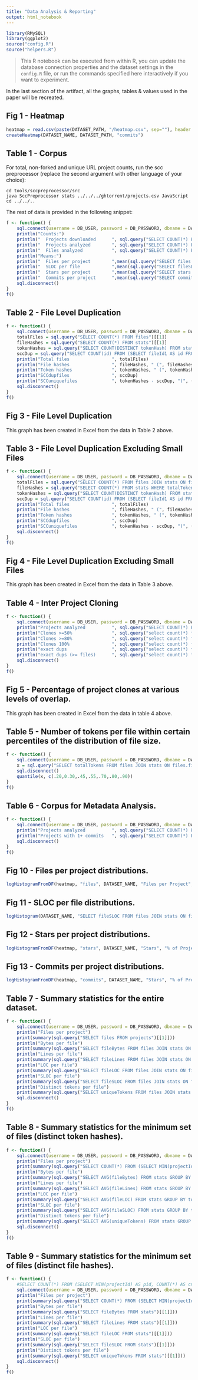 ```yaml
---
title: "Data Analysis & Reporting"
output: html_notebook
---
```


```r
library(RMySQL)
library(ggplot2)
source("config.R")
source("helpers.R")
```

> This R notebook can be executed from within R, you can update the database connection properties and the dataset settings in the `config.R` file, or run the commands specified here interactively if you want to experiment.

In the last section of the artifact, all the graphs, tables & values used in the paper will be recreated. 

## Fig 1 - Heatmap

```r
heatmap = read.csv(paste(DATASET_PATH, "/heatmap.csv", sep=""), header = F, col.names = c("pid", "stars", "commits", "files", "originalFiles","containsClones"))
createHeatmap(DATASET_NAME, DATASET_PATH, "commits")
```

## Table 1 - Corpus

For total, non-forked and unique URL project counts, run the scc preprocessor (replace the second argument with other language of your choice):

    cd tools/sccpreprocessor/src
    java SccPreprocessor stats ../../../ghtorrent/projects.csv JavaScript
    cd ../../..

The rest of data is provided in the following snippet:

```r
f <- function() {
    sql.connect(username = DB_USER, password = DB_PASSWORD, dbname = DATASET_NAME, host = DB_HOST)
    println("Counts:")
    println("  Projects downloaded      ", sql.query("SELECT COUNT(*) FROM projects"))
    println("  Projects analyzed        ", sql.query("SELECT COUNT(*) FROM projects WHERE files > 0"))
    println("  Files analyzed           ", sql.query("SELECT COUNT(*) FROM files"))
    println("Means:")
    println("  Files per project        ",mean(sql.query("SELECT files FROM projects")[[1]]))
    println("  SLOC per file            ",mean(sql.query("SELECT fileSLOC FROM files JOIN stats ON files.fileHash = stats.fileHash")[[1]]))
    println("  Stars per project        ",mean(sql.query("SELECT stars FROM projects")[[1]]))
    println("  Commits per project      ",mean(sql.query("SELECT commits FROM projects")[[1]]))
    sql.disconnect()
}
f()
```

## Table 2 - File Level Duplication

```r
f <- function() {
    sql.connect(username = DB_USER, password = DB_PASSWORD, dbname = DATASET_NAME, host = DB_HOST)
    totalFiles = sql.query("SELECT COUNT(*) FROM files")[[1]]
    fileHashes = sql.query("SELECT COUNT(*) FROM stats")[[1]]
    tokenHashes = sql.query("SELECT COUNT(DISTINCT tokenHash) FROM stats")[[1]]
    sccDup = sql.query("SELECT COUNT(id) FROM (SELECT fileId1 AS id FROM CCPairs UNION SELECT fileId2 AS id FROM CCPairs) AS x")[[1]]
    println("Total files                ", totalFiles)
    println("File hashes                ", fileHashes, " (", fileHashes/totalFiles, "%)")
    println("Token hashes               ", tokenHashes, " (", tokenHashes/totalFiles, "%)")
    println("SCCdupfiles                ", sccDup)
    println("SCCuniquefiles             ", tokenHashes - sccDup, "(", (tokenHashes - sccDup) / totalFiles, "%)")
    sql.disconnect()
}
f()
```

## Fig 3 - File Level Duplication

This graph has been created in Excel from the data in Table 2 above.

## Table 3 - File Level Duplication Excluding Small Files

```r
f <- function() {
    sql.connect(username = DB_USER, password = DB_PASSWORD, dbname = DATASET_NAME, host = DB_HOST)
    totalFiles = sql.query("SELECT COUNT(*) FROM files JOIN stats ON files.fileHash = stats.fileHash WHERE totalTokens >= 50")[[1]]
    fileHashes = sql.query("SELECT COUNT(*) FROM stats WHERE totalTokens >= 50")[[1]]
    tokenHashes = sql.query("SELECT COUNT(DISTINCT tokenHash) FROM stats WHERE totalTokens >= 50")[[1]]
    sccDup = sql.query("SELECT COUNT(id) FROM (SELECT fileId1 AS id FROM CCPairs UNION SELECT fileId2 AS id FROM CCPairs) AS x JOIN files ON id = fileId JOIN stats ON files.fileHash = stats.fileHash WHERE totalTokens >=50")[[1]]
    println("Total files                ", totalFiles)
    println("File hashes                ", fileHashes, " (", fileHashes/totalFiles, "%)")
    println("Token hashes               ", tokenHashes, " (", tokenHashes/totalFiles, "%)")
    println("SCCdupfiles                ", sccDup)
    println("SCCuniquefiles             ", tokenHashes - sccDup, "(", (tokenHashes - sccDup) / totalFiles, "%)")
    sql.disconnect()
}
f()
```

## Fig 4 - File Level Duplication Excluding Small Files

This graph has been created in Excel from the data in Table 3 above.

## Table 4 - Inter Project Cloning

```r
f <- function() {
    sql.connect(username = DB_USER, password = DB_PASSWORD, dbname = DATASET_NAME, host = DB_HOST)
    println("Projects analyzed          ", sql.query("SELECT COUNT(*) FROM projects WHERE files > 0"))
    println("Clones >=50%               ", sql.query("select count(*) from (select distinct cloneId from projectClones where cloneCloningPercent >= 50 union select distinct hostId from projectClones where hostAffectedPercent >= 50) as combined"))
    println("Clones >=80%               ", sql.query("select count(*) from (select distinct cloneId from projectClones where cloneCloningPercent >= 80 union select distinct hostId from projectClones where hostAffectedPercent >= 80) as combined"))
    println("Clones 100%                ", sql.query("select count(*) from (select distinct cloneId from projectClones where cloneCloningPercent = 100 union select distinct hostId from projectClones where hostAffectedPercent = 100) as combined"))
    println("exact dups                 ", sql.query("select count(*) from (select distinct cloneId from projectClones where cloneCloningPercent = 100 and hostAffectedPercent = 100 union select distinct hostId from projectClones where cloneCloningPercent = 100 and hostAffectedPercent = 100) as combined"))
    println("exact dups (>= files)      ", sql.query("select count(*) from (select distinct cloneId from projectClones where cloneCloningPercent = 100 and hostAffectedPercent = 100 and cloneTotalFiles >= 10 union select distinct hostId from projectClones where cloneCloningPercent = 100 and hostAffectedPercent = 100 and hostTotalFiles >= 10) as combined"))
    sql.disconnect()
}
f()
```

## Fig 5 - Percentage of project clones at various levels of overlap.

This graph has been created in Excel from the data in table 4 above.

## Table 5 -  Number of tokens per file within certain percentiles of the distribution of file size.

```r
f <- function() {
    sql.connect(username = DB_USER, password = DB_PASSWORD, dbname = DATASET_NAME, host = DB_HOST)
    x = sql.query("SELECT totalTokens FROM files JOIN stats ON files.fileHash = stats.fileHash")[[1]]
    sql.disconnect()
    quantile(x, c(.20,0.30,.45,.55,.70,.80,.90))
}
f()
```

## Table 6 - Corpus for Metadata Analysis.

```r
f <- function() {
    sql.connect(username = DB_USER, password = DB_PASSWORD, dbname = DATASET_NAME, host = DB_HOST)
    println("Projects analyzed          ", sql.query("SELECT COUNT(*) FROM projects WHERE files > 0"))
    println("Projects with 1+ commits   ", sql.query("SELECT COUNT(*) FROM projects WHERE files > 0 AND commits > 0"))
    sql.disconnect()
}
f()
```

## Fig 10 - Files per project distributions.

```r
logHistogramFromDF(heatmap, "files", DATASET_NAME, "Files per Project", "% of Projects", "Hist_files_per_project.pdf")
```


## Fig 11 - SLOC per file distributions.

```r
logHistogram(DATASET_NAME, "SELECT fileSLOC FROM files JOIN stats ON files.fileHash = stats.fileHash ORDER BY RAND() LIMIT 1000000", DATASET_NAME, "SLOC", "% of projects", "Hist_sloc_per_file.pdf")
```


## Fig 12 - Stars per project distributions.

```r
logHistogramFromDF(heatmap, "stars", DATASET_NAME, "Stars", "% of Projects", "Hist_stars_per_project.pdf")
```


## Fig 13 - Commits per project distributions.

```r
logHistogramFromDF(heatmap, "commits", DATASET_NAME, "Stars", "% of Projects", "Hist_commits_per_project.pdf")
```

## Table 7 -  Summary statistics for the entire dataset.

```r
f <- function() {
    sql.connect(username = DB_USER, password = DB_PASSWORD, dbname = DATASET_NAME, host = DB_HOST)
    println("Files per project")
    print(summary(sql.query("SELECT files FROM projects")[[1]]))
    println("Bytes per file")
    print(summary(sql.query("SELECT fileBytes FROM files JOIN stats ON files.fileHash = stats.fileHash")[[1]]))
    println("Lines per file")
    print(summary(sql.query("SELECT fileLines FROM files JOIN stats ON files.fileHash = stats.fileHash")[[1]]))
    println("LOC per file")
    print(summary(sql.query("SELECT fileLOC FROM files JOIN stats ON files.fileHash = stats.fileHash")[[1]]))
    println("SLOC per file")
    print(summary(sql.query("SELECT fileSLOC FROM files JOIN stats ON files.fileHash = stats.fileHash")[[1]]))
    println("Distinct tokens per file")
    print(summary(sql.query("SELECT uniqueTokens FROM files JOIN stats ON files.fileHash = stats.fileHash")[[1]]))
    sql.disconnect()
}
f()
```

## Table 8 - Summary statistics for the minimum set of files (distinct token hashes).

```r
f <- function() {
    sql.connect(username = DB_USER, password = DB_PASSWORD, dbname = DATASET_NAME, host = DB_HOST)
    println("Files per project")
    print(summary(sql.query("SELECT COUNT(*) FROM (SELECT MIN(projectId) AS pid, COUNT(*) AS cnt FROM files JOIN stats ON files.fileHash = stats.fileHash GROUP BY tokenHash) AS x WHERE x.cnt = 1 GROUP BY x.pid")[[1]]))
    println("Bytes per file")
    print(summary(sql.query("SELECT AVG(fileBytes) FROM stats GROUP BY tokenHash")[[1]]))
    println("Lines per file")
    print(summary(sql.query("SELECT AVG(fileLines) FROM stats GROUP BY tokenHash")[[1]]))
    println("LOC per file")
    print(summary(sql.query("SELECT AVG(fileLOC) FROM stats GROUP BY tokenHash")[[1]]))
    println("SLOC per file")
    print(summary(sql.query("SELECT AVG(fileSLOC) FROM stats GROUP BY tokenHash")[[1]]))
    println("Distinct tokens per file")
    print(summary(sql.query("SELECT AVG(uniqueTokens) FROM stats GROUP BY tokenHash")[[1]]))
    sql.disconnect()
}
f()
```

## Table 9 - Summary statistics for the minimum set of files (distinct file hashes).

```r
f <- function() {
    #SELECT COUNT(*) FROM (SELECT MIN(projectId) AS pid, COUNT(*) AS cnt FROM files GROUP BY fileHash) AS x WHERE x.cnt = 1 GROUP BY x.pid
    sql.connect(username = DB_USER, password = DB_PASSWORD, dbname = DATASET_NAME, host = DB_HOST)
    println("Files per project")
    print(summary(sql.query("SELECT COUNT(*) FROM (SELECT MIN(projectId) AS pid, COUNT(*) AS cnt FROM files GROUP BY fileHash) AS x WHERE x.cnt = 1 GROUP BY x.pid")[[1]]))
    println("Bytes per file")
    print(summary(sql.query("SELECT fileBytes FROM stats")[[1]]))
    println("Lines per file")
    print(summary(sql.query("SELECT fileLines FROM stats")[[1]]))
    println("LOC per file")
    print(summary(sql.query("SELECT fileLOC FROM stats")[[1]]))
    println("SLOC per file")
    print(summary(sql.query("SELECT fileSLOC FROM stats")[[1]]))
    println("Distinct tokens per file")
    print(summary(sql.query("SELECT uniqueTokens FROM stats")[[1]]))
    sql.disconnect()
}
f()
```
